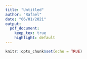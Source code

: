 ```yaml
---
title: "Untitled"
author: "Rafael"
date: "06/01/2021"
output: 
  pdf_document:
    keep_tex: true
    highlight: default
---
```


```r
knitr::opts_chunk$set(echo = TRUE)
```

```r

```

```python

```